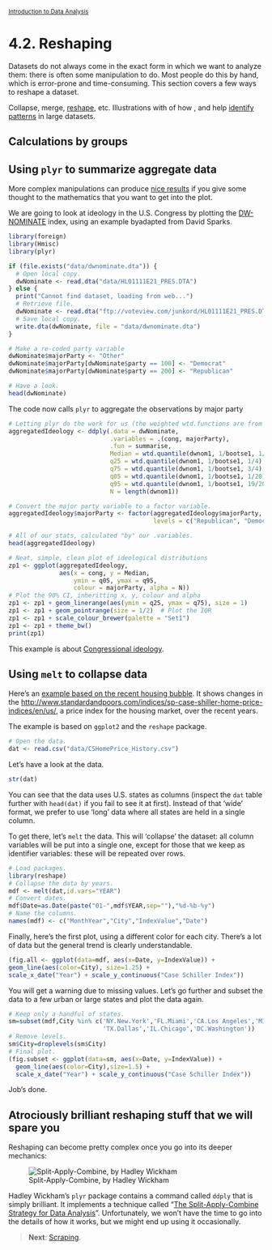 <style>@import url(style.css);</style>
<small>[Introduction to Data Analysis](index.html)</small>

# 4.2. Reshaping

Datasets do not always come in the exact form in which we want to analyze them: there is often some manipulation to do. Most people do this by hand, which is error-prone and time-consuming. This section covers a few ways to reshape a dataset.

Collapse, merge, [reshape](http://is-r.tumblr.com/post/34556058683/ggtutorial-day-1-using-reshape), etc. Illustrations with  of how , and help [identify patterns](http://is-r.tumblr.com/post/34288940225/congressional-ideology-by-state) in large datasets.

## Calculations by groups

<!-- https://gastonsanchez.wordpress.com/2012/06/28/5-ways-to-do-some-calculation-by-groups/ -->

## Using `plyr` to summarize aggregate data

More complex manipulations can produce [nice results](http://is-r.tumblr.com/post/33765462561/the-distribution-of-ideology-in-the-u-s-house-with) if you give some thought to the mathematics that you want to get into the plot.

We are going to look at ideology in the U.S. Congress by plotting the [DW-NOMINATE](http://voteview.org/dwnominate.asp) index, using an example byadapted from David Sparks.

```r
library(foreign)
library(Hmisc)
library(plyr)

if (file.exists("data/dwnominate.dta")) {
  # Open local copy.
  dwNominate <- read.dta("data/HL01111E21_PRES.DTA")
} else {
  print("Cannot find dataset, loading from web...")
  # Retrieve file.
  dwNominate <- read.dta("ftp://voteview.com/junkord/HL01111E21_PRES.DTA")
  # Save local copy.
  write.dta(dwNominate, file = "data/dwnominate.dta")
}

# Make a re-coded party variable
dwNominate$majorParty <- "Other"
dwNominate$majorParty[dwNominate$party == 100] <- "Democrat"
dwNominate$majorParty[dwNominate$party == 200] <- "Republican"

# Have a look.
head(dwNominate)
```

The code now calls `plyr` to aggregate the observations by major party 

```r
# Letting plyr do the work for us (the weighted wtd.functions are from Hmisc)
aggregatedIdeology <- ddply(.data = dwNominate,
                            .variables = .(cong, majorParty),
                            .fun = summarise,
                            Median = wtd.quantile(dwnom1, 1/bootse1, 1/2),
                            q25 = wtd.quantile(dwnom1, 1/bootse1, 1/4),
                            q75 = wtd.quantile(dwnom1, 1/bootse1, 3/4),
                            q05 = wtd.quantile(dwnom1, 1/bootse1, 1/20),
                            q95 = wtd.quantile(dwnom1, 1/bootse1, 19/20),
                            N = length(dwnom1))

# Convert the major party variable to a factor variable.
aggregatedIdeology$majorParty <- factor(aggregatedIdeology$majorParty,
                                        levels = c("Republican", "Democrat", "Other"))

# All of our stats, calculated "by" our .variables.
head(aggregatedIdeology)
```

```r
# Neat, simple, clean plot of ideological distributions
zp1 <- ggplot(aggregatedIdeology,
              aes(x = cong, y = Median,
                  ymin = q05, ymax = q95,
                  colour = majorParty, alpha = N))
# Plot the 90% CI, inheritting x, y, colour and alpha
zp1 <- zp1 + geom_linerange(aes(ymin = q25, ymax = q75), size = 1)
zp1 <- zp1 + geom_pointrange(size = 1/2)  # Plot the IQR
zp1 <- zp1 + scale_colour_brewer(palette = "Set1")
zp1 <- zp1 + theme_bw()
print(zp1)
```

This example is about [Congressional ideology](http://research.bshor.com/2012/10/31/scoring-the-2012-congressional-candidates/).

## Using `melt` to collapse data

Here's an [example based on the recent housing bubble](http://www.decisionsciencenews.com/2011/03/17/the-housing-bubble-by-city/). It shows changes in the [http://www.standardandpoors.com/indices/sp-case-shiller-home-price-indices/en/us/](Case Schiller Index), a price index for the housing market, over the recent years.

The example is based on `ggplot2` and the `reshape` package.

```r
# Open the data.
dat <- read.csv("data/CSHomePrice_History.csv")
```

Let's have a look at the data.

```r
str(dat)
```

You can see that the data uses U.S. states as columns (inspect the `dat` table further with `head(dat)` if you fail to see it at first). Instead of that 'wide' format, we prefer to use 'long' data where all states are held in a single column.

To get there, let's `melt` the data. This will 'collapse' the dataset: all column variables will be put into a single one, except for those that we keep as identifier variables: these will be repeated over rows.

```r
# Load packages.
library(reshape)
# Collapse the data by years.
mdf <- melt(dat,id.vars="YEAR")
# Convert dates.
mdf$Date=as.Date(paste("01-",mdf$YEAR,sep=""),"%d-%b-%y")
# Name the columns.
names(mdf) <- c("MonthYear","City","IndexValue","Date")
```

Finally, here's the first plot, using a different color for each city. There's a lot of data but the general trend is clearly understandable.

```r
(fig.all <- ggplot(data=mdf, aes(x=Date, y=IndexValue)) +
geom_line(aes(color=City), size=1.25) +
scale_x_date("Year") + scale_y_continuous("Case Schiller Index"))
```

You will get a warning due to missing values. Let's go further and subset the data to a few urban or large states and plot the data again.

```r
# Keep only a handful of states.
sm=subset(mdf,City %in% c('NY.New.York','FL.Miami','CA.Los Angeles','MI.Detroit',
                          'TX.Dallas','IL.Chicago','DC.Washington'))
# Remove levels.
sm$City=droplevels(sm$City)
# Final plot.
(fig.subset <- ggplot(data=sm, aes(x=Date, y=IndexValue)) +
  geom_line(aes(color=City),size=1.5) +
  scale_x_date("Year") + scale_y_continuous("Case Schiller Index"))
```

Job's done.

## Atrociously brilliant reshaping stuff that we will spare you

Reshaping can become pretty complex once you go into its deeper mechanics:

![Split-Apply-Combine, by Hadley Wickham](http://25.media.tumblr.com/tumblr_m15p7oNIuj1qktnb8o1_500.png)

Hadley Wickham's `plyr` package contains a command called `ddply` that is simply brilliant. It implements a technique called "[The Split-Apply-Combine Strategy for Data
Analysis](http://www.jstatsoft.org/v40/i01/paper)". Unfortunately, we won't have the time to go into the details of how it works, but we might end up using it occasionally.

> __Next__: [Scraping](43_scraping.html).
